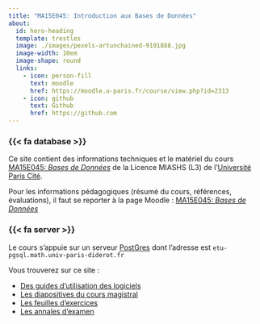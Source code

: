 ```yaml
---
title: "MA15E045: Introduction aux Bases de Données"
about:
  id: hero-heading
  template: trestles
  image: ./images/pexels-artunchained-9101888.jpg 
  image-width: 10em
  image-shape: round
  links:
    - icon: person-fill
      text: moodle
      href: https://moodle.u-paris.fr/course/view.php?id=2313
    - icon: github
      text: Github
      href: https://github.com
---
```


:::{#hero-heading}

### {{< fa database >}} 

Ce site contient des informations techniques et le matériel du cours [MA15E045: *Bases de Données*](https://moodle.u-pariscite.fr/course/view.php?id=2313) de la Licence MIASHS (L3) de l'[Université Paris Cité](https://www.u-paris.fr).

Pour les informations pédagogiques (résumé du cours, références, évaluations), il faut se reporter à la page Moodle : [MA15E045: *Bases de Données*](https://moodle.u-pariscite.fr/course/view.php?id=2313)

<!-- est une initiation à l'usage des *données tabulaires*. Ce cours est conçu pour des étudiantes intéressées par l'analyse de données au sens large. Cela va de l'alimentation, la maintenance de bases de données tabulaires à la statistique descriptive classique, à l'apprentissage machine et à la statistique prédictive.



### {{< fa user-graduate >}} 

Au travers de ce cours, vous allez :

- Apprendre à interroger une base de données relationnelle
- Apprendre à lire un schéma  de base de données 
- Apprendre à concevoir une base de données
- Apprendre à améliorer une base de données 
-->

### {{< fa server >}} 

Le cours s'appuie sur un serveur [PostGres](https://www.postgresql.org) dont l'adresse est `etu-pgsql.math.univ-paris-diderot.fr`

:::

Vous trouverez sur ce site :

- [Des guides d'utilisation des logiciels](/computing-access.qmd)
- [Les diapositives du cours magistral](/slides-listings.qmd)
- [Les feuilles d'exercices](/td-listings.qmd)
<!--- [Les corrigés](/corriges-tds.qmd)-->
- [Les annales d'examen](/exams-listings.qmd)

